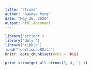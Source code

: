 ```yaml
---
title: "strums"
author: "Guanya Peng"
date: "May 26, 2020"
output: html_document
---
```


```r
library('stringr')
library('dplyr')
library('tibble')
load("functions.RData")
knitr::opts_chunk$set(echo = TRUE)
```

```r
print_strum(get_all_strums(8, 4, '|'))
```
